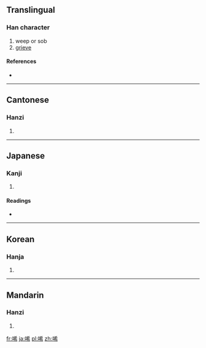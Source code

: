 ==Translingual==

===Han character===
{{Han char|rn=30|rad=口|as=07|sn=10|four=6402<sub>7</sub>|canj=口大大月 (RKKB)}}

# weep or sob
# [[grieve]]

====References====
* {{Han ref|kx=0192.100|dkj=03707|dj=0411.180|hdz=10631.160|uh=550F|ud=21775|bh=AE44|bd=44612}}

----

==Cantonese==

===Hanzi===
{{yue-hanzi|jyut=|y=hei1}}

# {{defn|Cantonese|sort=口07}}

----

==Japanese==

===Kanji===
{{ja-kanji|grade=|rs=口07}}

# {{defn|Japanese|sort=口07}}

====Readings====
* {{ja-readings|on=[[き]] (ki)|kun=[[なげく]] (nageku)}}

----

==Korean==

===Hanja===
{{ko-hanja|hangeul=희|rv=hui|mr=hŭi}}

# {{defn|Korean|sort=口07}}

----

==Mandarin==

===Hanzi===
{{cmn-hanzi|pin=[[xī]] ([[xi1]])|wg=hsi<sup>1</sup>}}

# {{defn|Mandarin|sort=口07}}

[[fr:唏]]
[[ja:唏]]
[[pl:唏]]
[[zh:唏]]